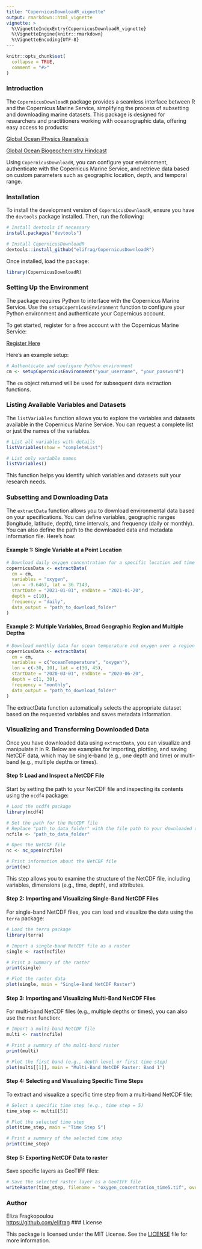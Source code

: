 ```yaml
---
title: "CopernicusDownloadR_vignette"
output: rmarkdown::html_vignette
vignette: >
  %\VignetteIndexEntry{CopernicusDownloadR_vignette}
  %\VignetteEngine{knitr::rmarkdown}
  %\VignetteEncoding{UTF-8}
---
```


```r
knitr::opts_chunk$set(
  collapse = TRUE,
  comment = "#>"
)
```

### Introduction 

The `CopernicusDownloadR` package provides a seamless interface between R and the Copernicus Marine Service, simplifying the process of subsetting and downloading marine datasets. This package is designed for researchers and practitioners working with oceanographic data, offering easy access to products:

[Global Ocean Physics Reanalysis](https://doi.org/10.48670/moi-00021)

[Global Ocean Biogeochemistry Hindcast](https://doi.org/10.48670/moi-00019)

Using `CopernicusDownloadR`, you can configure your environment, authenticate with the Copernicus Marine Service, and retrieve data based on custom parameters such as geographic location, depth, and temporal range.

### Installation
To install the development version of `CopernicusDownloadR`, ensure you have the `devtools` package installed. Then, run the following:

```r
# Install devtools if necessary
install.packages("devtools")

# Install CopernicusDownloadR
devtools::install_github("elifrag/CopernicusDownloadR")
```

Once installed, load the package:

```r
library(CopernicusDownloadR)
```

### Setting Up the Environment

The package requires Python to interface with the Copernicus Marine Service. Use the `setupCopernicusEnvironment` function to configure your Python environment and authenticate your Copernicus account.

To get started, register for a free account with the Copernicus Marine Service:

[Register Here](https://data.marine.copernicus.eu/register)


Here’s an example setup:

``` r
# Authenticate and configure Python environment
cm <- setupCopernicusEnvironment("your_username", "your_password")
```

The `cm` object returned will be used for subsequent data extraction functions.

### Listing Available Variables and Datasets

The `listVariables` function allows you to explore the variables and datasets available in the Copernicus Marine Service. You can request a complete list or just the names of the variables.

``` r
# List all variables with details
listVariables(show = "completeList")

# List only variable names
listVariables()
```

This function helps you identify which variables and datasets suit your research needs.

### Subsetting and Downloading Data

The `extractData` function allows you to download environmental data based on your specifications. You can define variables, geographic ranges (longitude, latitude, depth), time intervals, and frequency (daily or monthly). You can also define the path to the downloaded data and metadata information file. Here's how:

#### Example 1: Single Variable at a Point Location

``` r
# Download daily oxygen concentration for a specific location and time range
copernicusData <- extractData(
  cm = cm,
  variables = "oxygen",
  lon = -9.6467, lat = 36.7143,
  startDate = "2021-01-01", endDate = "2021-01-20",
  depth = c(10),
  frequency = "daily",
  data_output = "path_to_download_folder"
)
```

#### Example 2: Multiple Variables, Broad Geographic Region and Multiple Depths

``` r
# Download monthly data for ocean temperature and oxygen over a region and multiple depths
copernicusData <- extractData(
  cm = cm,
  variables = c("oceanTemperature", "oxygen"),
  lon = c(-30, 10), lat = c(30, 45),
  startDate = "2020-03-01", endDate = "2020-06-20",
  depth = c(1, 30),
  frequency = "monthly",
  data_output = "path_to_download_folder"
)
```

The extractData function automatically selects the appropriate dataset based on the requested variables and saves metadata information.


### Visualizing and Transforming Downloaded Data

Once you have downloaded data using `extractData`, you can visualize and manipulate it in R. Below are examples for importing, plotting, and saving NetCDF data, which may be single-band (e.g., one depth and time) or multi-band (e.g., multiple depths or times).

#### Step 1: Load and Inspect a NetCDF File

 Start by setting the path to your NetCDF file and inspecting its contents using the `ncdf4` package:

``` r
# Load the ncdf4 package
library(ncdf4)

# Set the path for the NetCDF file
# Replace "path_to_data_folder" with the file path to your downloaded dataset
ncfile <- "path_to_data_folder"

# Open the NetCDF file
nc <- nc_open(ncfile)

# Print information about the NetCDF file
print(nc)
```

This step allows you to examine the structure of the NetCDF file, including variables, dimensions (e.g., time, depth), and attributes.

#### Step 2: Importing and Visualizing Single-Band NetCDF Files

For single-band NetCDF files, you can load and visualize the data using the `terra` package:

``` r
# Load the terra package
library(terra)

# Import a single-band NetCDF file as a raster
single <- rast(ncfile)

# Print a summary of the raster
print(single)

# Plot the raster data
plot(single, main = "Single-Band NetCDF Raster")
```

#### Step 3: Importing and Visualizing Multi-Band NetCDF Files

For multi-band NetCDF files (e.g., multiple depths or times), you can also use the `rast` function:

``` r
# Import a multi-band NetCDF file
multi <- rast(ncfile)

# Print a summary of the multi-band raster
print(multi)

# Plot the first band (e.g., depth level or first time step)
plot(multi[[1]], main = "Multi-Band NetCDF Raster: Band 1")
```

#### Step 4: Selecting and Visualizing Specific Time Steps

To extract and visualize a specific time step from a multi-band NetCDF file:

``` r
# Select a specific time step (e.g., time step = 5)
time_step <- multi[[5]]

# Plot the selected time step
plot(time_step, main = "Time Step 5")

# Print a summary of the selected time step
print(time_step)
```

#### Step 5: Exporting NetCDF Data to raster

Save specific layers as GeoTIFF files:

``` r
# Save the selected raster layer as a GeoTIFF file
writeRaster(time_step, filename = "oxygen_concentration_time5.tif", overwrite = TRUE)
```

### Author

Eliza Fragkopoulou  
<https://github.com/elifrag>
### License

This package is licensed under the MIT License. See the
[LICENSE](LICENSE) file for more information.
